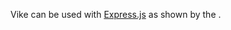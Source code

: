 
<UseBatiInsteadHint featureName="Express.js" />

Vike can be used with [Express.js](https://expressjs.com/) as shown by the <Link text="official boilerplates" href="/scaffold" />.
